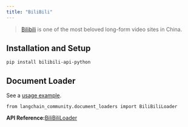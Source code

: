 ```yaml
---
title: "BiliBili"
---
```


> [Bilibili](https://www.bilibili.tv/) is one of the most beloved long-form video sites in China.

## Installation and Setup

```
pip install bilibili-api-python
```

## Document Loader

See a [usage example](/src/oss/integrations/document_loaders/bilibili).

```
from langchain_community.document_loaders import BiliBiliLoader
```

**API Reference:**[BiliBiliLoader](https://python.langchain.com/api_reference/community/document_loaders/langchain_community.document_loaders.bilibili.BiliBiliLoader.html)
